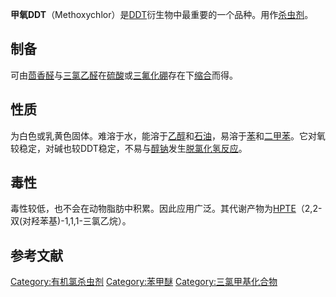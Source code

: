 {{chemref|time=2010-4-30}}
{{chembox
| ImageFile = Methoxychlor chemical structure.png| ImageSize = 250px
| IUPACName = 1,1,1-Trichloro-2,2-bis(4-methoxyphenyl)ethane 
| OtherNames = 甲氧DDT
| Abbreviations = DMDT
| Section1 = {{Chembox Identifiers
| CASNo = 72-43-5
| CASNo_Ref = {{cascite|correct|CAS}}
|    PubChem  =  4115
|    SMILES  =  ClC(C(C1=CC=C(C=C1)OC)C2=CC=C(C=C2)OC)(Cl)Cl
|  Abbreviations  =  DMDT
|  ChemSpiderID_Ref  = {{chemspidercite|correct|chemspider}}|  ChemSpiderID  =  3972
|  UNII_Ref  = {{fdacite|correct|FDA}}|  UNII  =  RIA79UD69L
|  KEGG_Ref  = {{keggcite|correct|kegg}}|  KEGG  =  C11043
|  InChI  =  1/C16H15Cl3O2/c1-20-13-7-3-11(4-8-13)15(16(17,18)19)12-5-9-14(21-2)10-6-12/h3-10,15H,1-2H3
|  InChIKey  =  IAKOZHOLGAGEJT-UHFFFAOYAO
|  ChEMBL_Ref  = {{ebicite|correct|EBI}}|  ChEMBL  =  362919
|  StdInChI_Ref  = {{stdinchicite|correct|chemspider}}|  StdInChI  =  1S/C16H15Cl3O2/c1-20-13-7-3-11(4-8-13)15(16(17,18)19)12-5-9-14(21-2)10-6-12/h3-10,15H,1-2H3
|  StdInChIKey_Ref  = {{stdinchicite|correct|chemspider}}|  StdInChIKey  =  IAKOZHOLGAGEJT-UHFFFAOYSA-N
|  ChEBI_Ref  = {{ebicite|changed|EBI}}|  ChEBI  =  6842
}}
| Section2 = {{Chembox Properties
|   C=16|H=15|Cl=3|O=2
|   MolarMass = 345.65 
|   Appearance = 
|   Density = 
|   MeltingPtC = 87
|   BoilingPt = 分解
|   Solubility = 
  }}
| Section3 = {{Chembox Hazards
|   MainHazards = 
|   FlashPt = 
|   Autoignition = 
  }}
}}

'''甲氧DDT'''（Methoxychlor）是[[DDT|DDT]]衍生物中最重要的一个品种。用作[[杀虫剂|杀虫剂]]。

==制备==
可由[[茴香醛|茴香醛]]与[[三氯乙醛|三氯乙醛]]在[[硫酸|硫酸]]或[[三氟化硼|三氟化硼]]存在下[[缩合|缩合]]而得。

==性质==
为白色或乳黄色固体。难溶于水，能溶于[[乙醇|乙醇]]和[[石油|石油]]，易溶于[[苯|苯]]和[[二甲苯|二甲苯]]。它对氧较稳定，对碱也较DDT稳定，不易与[[醇钠|醇钠]]发生[[脱氯化氢反应|脱氯化氢反应]]。

==毒性==
毒性较低{{fact}}，也不会在动物脂肪中积累。因此应用广泛。其代谢产物为[[HPTE|HPTE]]（2,2-双(对羟苯基)-1,1,1-三氯乙烷）。
==参考文献==
{{reflist}}
{{杀虫剂}}

[[Category:有机氯杀虫剂|Category:有机氯杀虫剂]]
[[Category:苯甲醚|Category:苯甲醚]]
[[Category:三氯甲基化合物|Category:三氯甲基化合物]]